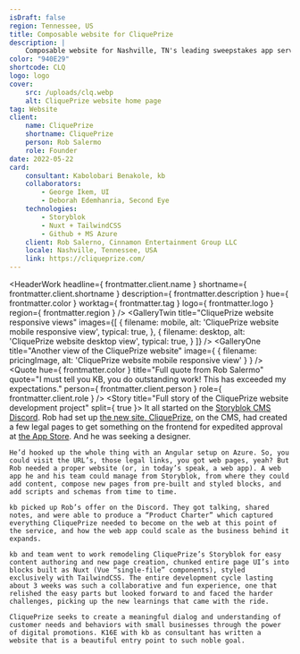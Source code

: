 ```yaml
---
isDraft: false
region: Tennessee, US
title: Composable website for CliquePrize
description: |
    Composable website for Nashville, TN's leading sweepstakes app service, helping businesses reap the reward of a meaningful dialog with their customers.
color: "940E29"
shortcode: CLQ
logo: logo
cover:
    src: /uploads/clq.webp
    alt: CliquePrize website home page
tag: Website
client:
    name: CliquePrize
    shortname: CliquePrize
    person: Rob Salermo
    role: Founder
date: 2022-05-22
card:
    consultant: Kabolobari Benakole, kb
    collaborators:
        - George Ikem, UI
        - Deborah Edemhanria, Second Eye
    technologies:
        - Storyblok
        - Nuxt + TailwindCSS
        - Github + MS Azure
    client: Rob Salerno, Cinnamon Entertainment Group LLC
    locale: Nashville, Tennessee, USA
    link: https://cliqueprize.com/
---
```


<HeaderWork
    headline={ frontmatter.client.name }
    shortname={ frontmatter.client.shortname }
    description={ frontmatter.description }
    hue={ frontmatter.color }
    worktag={ frontmatter.tag }
    logo={ frontmatter.logo }
    region={ frontmatter.region }
/>
<GalleryTwin
    title="CliquePrize website responsive views"
    images={[
        { filename: mobile, alt: 'CliquePrize website mobile responsive view', typical: true, },
        { filename: desktop, alt: 'CliquePrize website desktop view', typical: true, }
    ]}
/>
<QuoteFill
    title="Partial quote from Rob Salermo"
    quote="Outstanding work!"
/>
<GalleryOne
    title="Another view of the CliquePrize website"
    image={ { filename: pricingImage, alt: 'CliquePrize website mobile responsive view' } }
/>
<Quote
    hue={ frontmatter.color }
    title="Full quote from Rob Salermo"
    quote="I must tell you KB, you do outstanding work! This has exceeded my expectations."
    person={ frontmatter.client.person }
    role={ frontmatter.client.role }
/>
<Story
    title="Full story of the CliquePrize website development project"
    split={ true }>
    It all started on the [Storyblok CMS Discord](https://discord.com/invite/WmMYYQp). Rob had set up [the new site, CliquePrize](https://www.cliqueprize.com/), on the CMS, had created a few legal pages to get something on the frontend for expedited approval at [the App Store](https://apps.apple.com/us/app/cliqueprize/id1581931190). And he was seeking a designer.

    He’d hooked up the whole thing with an Angular setup on Azure. So, you could visit the URL’s, those legal links, you got web pages, yeah? But Rob needed a proper website (or, in today’s speak, a web app). A web app he and his team could manage from Storyblok, from where they could add content, compose new pages from pre-built and styled blocks, and add scripts and schemas from time to time.

    kb picked up Rob’s offer on the Discord. They got talking, shared notes, and were able to produce a “Product Charter” which captured everything CliquePrize needed to become on the web at this point of the service, and how the web app could scale as the business behind it expands.

    kb and team went to work remodeling CliquePrize’s Storyblok for easy content authoring and new page creation, chunked entire page UI’s into blocks built as Nuxt (Vue “single-file” components), styled exclusively with TailwindCSS. The entire development cycle lasting about 3 weeks was such a collaborative and fun experience, one that relished the easy parts but looked forward to and faced the harder challenges, picking up the new learnings that came with the ride.

    CliquePrize seeks to create a meaningful dialog and understanding of customer needs and behaviors with small businesses through the power of digital promotions. K16E with kb as consultant has written a website that is a beautiful entry point to such noble goal.
</Story>
<BusinessCard
    title="Summary details of and link to the CliquePrize website development project"
    link={ frontmatter.card.link }
    hue={ frontmatter.color }
    logo={ frontmatter.logo }
    card={ frontmatter.card }
    shortname={ frontmatter.client.shortname }
/>